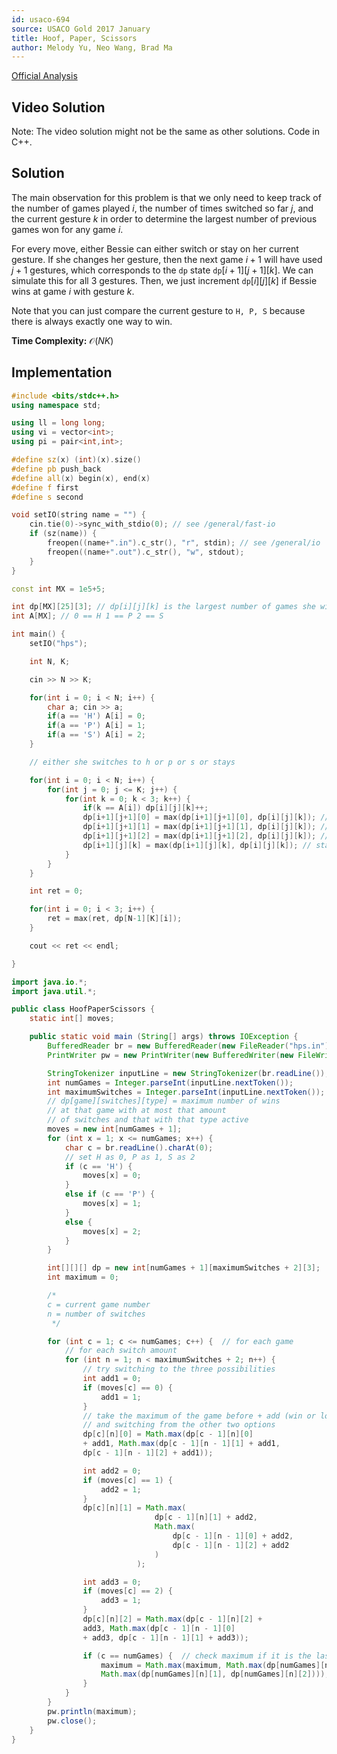```yaml
---
id: usaco-694
source: USACO Gold 2017 January
title: Hoof, Paper, Scissors
author: Melody Yu, Neo Wang, Brad Ma
---
```


[Official Analysis](http://www.usaco.org/current/data/sol_hps_gold_jan17.html)

## Video Solution

Note: The video solution might not be the same as other solutions. Code in C++.
<Youtube id="YvPGN6ZPKCc" />

## Solution

The main observation for this problem is that we only need to keep track of the
number of games played $i$, the number of times switched so far $j$, and the
current gesture $k$ in order to determine the largest number of previous games
won for any game $i$.

For every move, either Bessie can either switch or stay on her current gesture.
If she changes her gesture, then the next game $i+1$ will have used $j+1$
gestures, which corresponds to the $\texttt{dp}$ state
$\texttt{dp}[i+1][j+1][k]$. We can simulate this for all 3 gestures. Then, we
just increment $\texttt{dp}[i][j][k]$ if Bessie wins at game $i$ with gesture
$k$.

Note that you can just compare the current gesture to `H, P, S` because there is
always exactly one way to win.

**Time Complexity:** $\mathcal{O}(NK)$

<LanguageSection>

<CPPSection>

## Implementation

```cpp
#include <bits/stdc++.h>
using namespace std;

using ll = long long;
using vi = vector<int>;
using pi = pair<int,int>;

#define sz(x) (int)(x).size()
#define pb push_back
#define all(x) begin(x), end(x)
#define f first
#define s second

void setIO(string name = "") {
	cin.tie(0)->sync_with_stdio(0); // see /general/fast-io
	if (sz(name)) {
		freopen((name+".in").c_str(), "r", stdin); // see /general/io
		freopen((name+".out").c_str(), "w", stdout);
	}
}

const int MX = 1e5+5;

int dp[MX][25][3]; // dp[i][j][k] is the largest number of games she wins at games i with switches j with current item k
int A[MX]; // 0 == H 1 == P 2 == S

int main() {
	setIO("hps");

	int N, K;

	cin >> N >> K;

	for(int i = 0; i < N; i++) {
		char a; cin >> a;
		if(a == 'H') A[i] = 0;
		if(a == 'P') A[i] = 1;
		if(a == 'S') A[i] = 2;
	}

	// either she switches to h or p or s or stays

	for(int i = 0; i < N; i++) {
		for(int j = 0; j <= K; j++) {
			for(int k = 0; k < 3; k++) {
				if(k == A[i]) dp[i][j][k]++;
				dp[i+1][j+1][0] = max(dp[i+1][j+1][0], dp[i][j][k]); // switch to not item
				dp[i+1][j+1][1] = max(dp[i+1][j+1][1], dp[i][j][k]); // switch to not item
				dp[i+1][j+1][2] = max(dp[i+1][j+1][2], dp[i][j][k]); // switch to not item
				dp[i+1][j][k] = max(dp[i+1][j][k], dp[i][j][k]); // stay
			}
		}
	}

	int ret = 0;

	for(int i = 0; i < 3; i++) {
		ret = max(ret, dp[N-1][K][i]);
	}

	cout << ret << endl;

}
```

</CPPSection>
	
<JavaSection>
	
```java
import java.io.*;
import java.util.*;

public class HoofPaperScissors {
	static int[] moves;

	public static void main (String[] args) throws IOException {
		BufferedReader br = new BufferedReader(new FileReader("hps.in"));
		PrintWriter pw = new PrintWriter(new BufferedWriter(new FileWriter("hps.out")));

		StringTokenizer inputLine = new StringTokenizer(br.readLine());
		int numGames = Integer.parseInt(inputLine.nextToken());
		int maximumSwitches = Integer.parseInt(inputLine.nextToken());
		// dp[game][switches][type] = maximum number of wins
		// at that game with at most that amount
		// of switches and that with that type active
		moves = new int[numGames + 1];
		for (int x = 1; x <= numGames; x++) {
			char c = br.readLine().charAt(0);
			// set H as 0, P as 1, S as 2
			if (c == 'H') {
				moves[x] = 0;
			}
			else if (c == 'P') {
				moves[x] = 1;
			}
			else {
				moves[x] = 2;
			}
		}

		int[][][] dp = new int[numGames + 1][maximumSwitches + 2][3];
		int maximum = 0;

		/*
		c = current game number
		n = number of switches
		 */

		for (int c = 1; c <= numGames; c++) {  // for each game
			// for each switch amount
			for (int n = 1; n < maximumSwitches + 2; n++) {
				// try switching to the three possibilities
				int add1 = 0;
				if (moves[c] == 0) {
					add1 = 1;
				}
				// take the maximum of the game before + add (win or lose)
				// and switching from the other two options
				dp[c][n][0] = Math.max(dp[c - 1][n][0]
				+ add1, Math.max(dp[c - 1][n - 1][1] + add1,
				dp[c - 1][n - 1][2] + add1));

				int add2 = 0;
				if (moves[c] == 1) {
					add2 = 1;
				}
				dp[c][n][1] = Math.max(
								dp[c - 1][n][1] + add2, 
								Math.max(
									dp[c - 1][n - 1][0] + add2,
									dp[c - 1][n - 1][2] + add2
								)
							);

				int add3 = 0;
				if (moves[c] == 2) {
					add3 = 1;
				}
				dp[c][n][2] = Math.max(dp[c - 1][n][2] +
				add3, Math.max(dp[c - 1][n - 1][0]
				+ add3, dp[c - 1][n - 1][1] + add3));

				if (c == numGames) {  // check maximum if it is the last row
					maximum = Math.max(maximum, Math.max(dp[numGames][n][0],
					Math.max(dp[numGames][n][1], dp[numGames][n][2])));
				}
			}
		}
		pw.println(maximum);
		pw.close();
	}
}
```
</JavaSection>

</LanguageSection>
